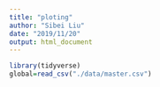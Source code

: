 ```yaml
---
title: "ploting"
author: "Sibei Liu"
date: "2019/11/20"
output: html_document
---
```


```r
library(tidyverse)
global=read_csv("./data/master.csv")

```
